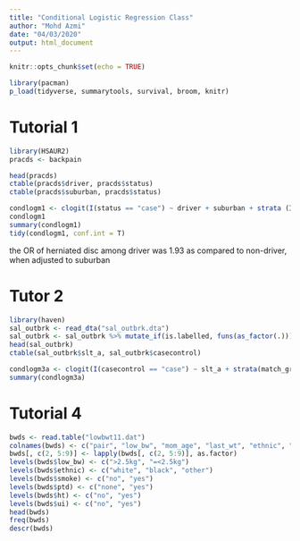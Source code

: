 ```yaml
---
title: "Conditional Logistic Regression Class"
author: "Mohd Azmi"
date: "04/03/2020"
output: html_document
---
```


```r
knitr::opts_chunk$set(echo = TRUE)
```

```r
library(pacman)
p_load(tidyverse, summarytools, survival, broom, knitr)
```

# Tutorial 1

```r
library(HSAUR2)
pracds <- backpain

head(pracds)
ctable(pracds$driver, pracds$status)
ctable(pracds$suburban, pracds$status)
```


```r
condlogm1 <- clogit(I(status == "case") ~ driver + suburban + strata (ID), data = pracds)
condlogm1
summary(condlogm1)
tidy(condlogm1, conf.int = T)
```

the OR of herniated disc among driver was 1.93 as compared to non-driver, when adjusted to suburban

# Tutor 2

```r
library(haven)
sal_outbrk <- read_dta("sal_outbrk.dta")
sal_outbrk <- sal_outbrk %>% mutate_if(is.labelled, funs(as_factor(.)))
head(sal_outbrk)
ctable(sal_outbrk$slt_a, sal_outbrk$casecontrol)
```

```r
condlogm3a <- clogit(I(casecontrol == "case") ~ slt_a + strata(match_grp), data = sal_outbrk)
summary(condlogm3a)
```

# Tutorial 4

```r
bwds <- read.table("lowbwt11.dat")
colnames(bwds) <- c("pair", "low_bw", "mom_age", "last_wt", "ethnic", "smoke", "ptd", "ht", "ui")
bwds[, c(2, 5:9)] <- lapply(bwds[, c(2, 5:9)], as.factor)
levels(bwds$low_bw) <- c(">2.5kg", "=<2.5kg")
levels(bwds$ethnic) <- c("white", "black", "other")
levels(bwds$smoke) <- c("no", "yes")
levels(bwds$ptd) <- c("none", "yes")
levels(bwds$ht) <- c("no", "yes")
levels(bwds$ui) <- c("no", "yes")
head(bwds)
freq(bwds)
descr(bwds)
```

